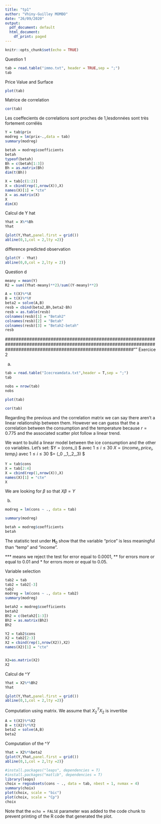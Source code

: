 ```yaml
---
title: "tp1"
author: "Vhiny-Guilley MOMBO"
date: "26/09/2020"
output:
  pdf_document: default
  html_document:
    df_print: paged
---
```


```r
knitr::opts_chunk$set(echo = TRUE)
```

Question 1 
```r
tab = read.table("immo.txt", header = TRUE,sep = ";")
tab
```



Price Value and Surface 
```r
plot(tab)
```
  Matrice de correlation
```r
cor(tab)
```
  

Les coeffecients de correlations sont proches de 1,lesdonnées sont très fortement corrélés

\mathbf{First model using OLS}

```r
Y = tab$prix
modreg = lm(prix~.,data = tab)
summary(modreg)
```

```r
betah = modreg$coefficients
betah
typeof(betah)
Bh = c(betah[1:3])
Bh = as.matrix(Bh)
dim(t(Bh))

```

```r
X = tab[c(1:2)]
X = cbind(rep(1,nrow(X)),X)
names(X)[1] = "cte"
X = as.matrix(X)
X
dim(X)
```

Calcul de Y hat
```r
Yhat = X%*%Bh
Yhat

{plot(Y,Yhat,panel.first = grid()) 
abline(0,1,col = 2,lty =2)}

```

difference predicted observation
```r
{plot(Y - Yhat)
abline(0,0,col = 2,lty = 2)}
```

Question d
```r
meany = mean(Y)
R2 = sum((Yhat-meany)**2)/sum((Y-meany)**2)

A = t(X)%*%X
B = t(X)%*%Y
beta2 = solve(A,B)
resb = cbind(beta2,Bh,beta2-Bh)
resb = as.table(resb)
colnames(resb)[1] = "Betah2"
colnames(resb)[2] = "Betah"
colnames(resb)[3] = "Betah2-betah"
resb
```


################################################################################################################################################################""
Exercice 2

a)

```r
tab = read.table("Icecreamdata.txt",header = T,sep = ";")
tab
```
```r
nobs = nrow(tab)
nobs
```

```r
plot(tab)
```
```r
cor(tab)
```
Regarding the previous and the correlation matrix we can say there aren't a linear relationship between them. However we can guess that the a correlation between the consumption and the temperature because $r = 0.775$  and the associated scatter plot follow a linear trend.

\mathbf{Formalization of the Problem}

We want to build a linear model between the ice consumption and the other co variables. Let's set:
$Y = (cons_i) $ avec $1 \leq i \leq 30$
$X = (income_i, price_i, temp_i)$ avec $1 \leq i \leq 30$
$\beta = (\beta_0 ,\beta_1,\beta_2,\beta_3) $ 

```r
Y = tab$cons
X = tab[2:4]
X = cbind(rep(1,nrow(X)),X)
names(X)[1] = "cte"
X
```

We are looking for $\beta$ so that $X\beta = Y$ 

b) \mathbf{Parameters estimation}
```r
modreg = lm(cons ~ ., data = tab)

summary(modreg)

```

```r
betah = modreg$coefficients
betah
```

The statistic test under $\mathbf{H}_0$ show that the variable "price" is less meaningful than "temp" and "income".


*** means we reject the test for error equal to 0.0001, ** for errors more or equal to 0.01 and * for errors more or equal to 0.05. 

Variable selection
```r
tab2 = tab
tab2 = tab2[-3]
tab2
modreg = lm(cons ~ ., data = tab2)
summary(modreg)
```
```r
betah2 = modreg$coefficients
betah2
Bh2 = c(betah2[1:3])
Bh2 = as.matrix(Bh2)
Bh2
```


```r
Y2 = tab2$cons
X2 = tab2[2:3]
X2 = cbind(rep(1,nrow(X2)),X2)
names(X2)[1] = "cte"


X2=as.matrix(X2)
X2
```



Calcul de $\^{Y}$
```r
Yhat = X2%*%Bh2
Yhat

{plot(Y,Yhat,panel.first = grid()) 
abline(0,1,col = 2,lty =2)}

```
Computation using matrix.
We assume that $X_2^TX_2$ is invertibe
```r
A = t(X2)%*%X2
B = t(X2)%*%Y2
beta2 = solve(A,B)
beta2
```
Computation of the $\^{Y}$
```r
Yhat = X2%*%beta2
{plot(Y,Yhat,panel.first = grid()) 
abline(0,1,col = 2,lty =2)}

```



```r

#install.packages("leaps", dependencies = T)
#install.packages("matlib", dependencies = T)
library(leaps)
choix = regsubsets(cons ~ ., data = tab, nbest = 1, nvmax = 4)
summary(choix)
plot(choix, scale = "bic")
plot(choix, scale = "Cp")
choix
```


Note that the `echo = FALSE` parameter was added to the code chunk to prevent printing of the R code that generated the plot.

